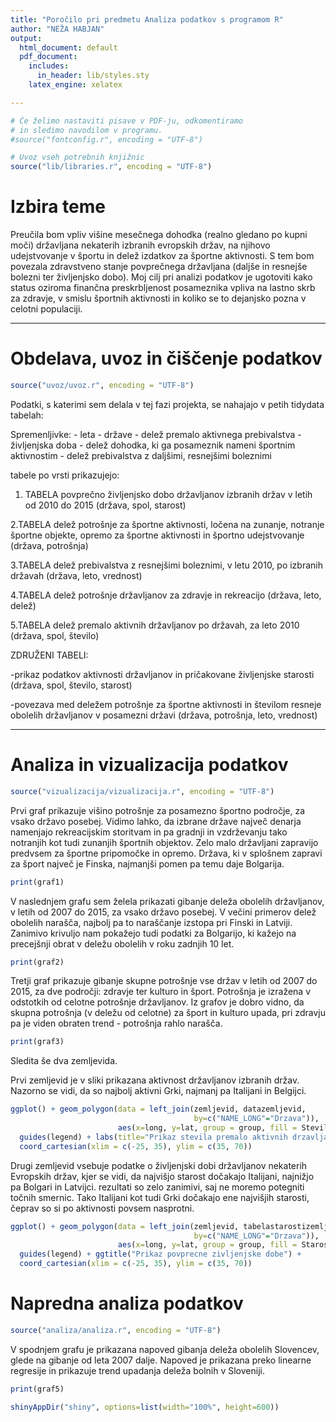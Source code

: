 ```yaml
---
title: "Poročilo pri predmetu Analiza podatkov s programom R"
author: "NEŽA HABJAN"
output:
  html_document: default
  pdf_document:
    includes:
      in_header: lib/styles.sty
    latex_engine: xelatex

---
```


```r
# Če želimo nastaviti pisave v PDF-ju, odkomentiramo
# in sledimo navodilom v programu.
#source("fontconfig.r", encoding = "UTF-8")

# Uvoz vseh potrebnih knjižnic
source("lib/libraries.r", encoding = "UTF-8")
```

# Izbira teme

Preučila bom vpliv višine mesečnega dohodka (realno gledano po kupni moči) državljana nekaterih izbranih evropskih držav, na njihovo udejstvovanje v športu in delež izdatkov za športne aktivnosti. S tem bom povezala zdravstveno stanje povprečnega državljana (daljše in resnejše bolezni ter življenjsko dobo). Moj cilj pri analizi podatkov je ugotoviti kako status oziroma finančna preskrbljenost posameznika vpliva na lastno skrb za zdravje, v smislu športnih aktivnosti in koliko se to dejanjsko pozna v celotni populaciji.

***


# Obdelava, uvoz in čiščenje podatkov

```r

source("uvoz/uvoz.r", encoding = "UTF-8")
```
Podatki, s katerimi sem delala v tej fazi projekta, se nahajajo v petih tidydata tabelah:

Spremenljivke:
- leta
- države
- delež premalo aktivnega prebivalstva
- življenjska doba
- delež dohodka, ki ga posameznik nameni športnim aktivnostim
- delež prebivalstva z daljšimi, resnejšimi boleznimi

tabele po vrsti prikazujejo:

1. TABELA
povprečno življenjsko dobo državljanov izbranih držav v letih od 2010 do 2015
(država, spol, starost)

2.TABELA
delež potrošnje za športne aktivnosti, ločena na zunanje, notranje športne objekte, opremo za športne aktivnosti in športno udejstvovanje
(država, potrošnja)

3.TABELA
delež prebivalstva z resnejšimi boleznimi, v letu 2010, po izbranih državah
(država, leto, vrednost)

4.TABELA
delež potrošnje državljanov za zdravje in rekreacijo
(država, leto, delež)

5.TABELA
delež premalo aktivnih državljanov po državah, za leto 2010
(država, spol, število)


ZDRUŽENI TABELI:

-prikaz podatkov aktivnosti državljanov in pričakovane življenjske starosti
(država, spol, število, starost)

-povezava med deležem potrošnje za športne aktivnosti in številom resneje obolelih državljanov v posamezni državi
(država, potrošnja, leto, vrednost)

***

# Analiza in vizualizacija podatkov



```r

source("vizualizacija/vizualizacija.r", encoding = "UTF-8")
```

Prvi graf prikazuje višino potrošnje za posamezno športno področje, za vsako državo posebej. Vidimo lahko, da izbrane države največ denarja namenjajo rekreacijskim storitvam in pa gradnji in vzdrževanju tako notranjih kot tudi zunanjih športnih objektov. Zelo malo državljani zapravijo predvsem za športne pripomočke in opremo. Država, ki v splošnem zapravi za šport največ je Finska, najmanjši pomen pa temu daje Bolgarija. 

```r
print(graf1)
```

V naslednjem grafu sem želela prikazati gibanje deleža obolelih državljanov, v letih od 2007 do 2015, za vsako državo posebej. V večini primerov delež obolelih narašča, najbolj pa to naraščanje izstopa pri Finski in Latviji. Zanimivo krivuljo nam pokažejo tudi podatki za Bolgarijo, ki kažejo na precejšnji obrat v deležu obolelih v roku zadnjih 10 let.

```r
print(graf2)

```

Tretji graf prikazuje gibanje skupne potrošnje vse držav v letih od 2007 do 2015, za dve področji: zdravje ter kulturo in šport. Potrošnja je izražena v odstotkih od celotne potrošnje državljanov. Iz grafov je dobro vidno, da skupna potrošnja (v deležu od celotne) za šport in kulturo upada, pri zdravju pa  je viden obraten trend - potrošnja rahlo narašča. 

```r
print(graf3)

```


Sledita še dva zemljevida. 

Prvi zemljevid je v sliki prikazana aktivnost državljanov izbranih držav. Nazorno se vidi, da so najbolj aktivni Grki, najmanj pa Italijani in Belgijci.

```r
ggplot() + geom_polygon(data = left_join(zemljevid, datazemljevid, 
                                         by=c("NAME_LONG"="Drzava")), 
                        aes(x=long, y=lat, group = group, fill = Stevilo)) + 
  guides(legend) + labs(title="Prikaz stevila premalo aktivnih drzavljanov v (%)") + 
  coord_cartesian(xlim = c(-25, 35), ylim = c(35, 70))
```

Drugi zemljevid vsebuje podatke o življenjski dobi državljanov nekaterih Evropskih držav, kjer se vidi, da najvišjo starost dočakajo Italijani, najnižjo pa Bolgari in Latvijci. rezultati so zelo zanimivi, saj ne moremo potegniti točnih smernic. Tako Italijani kot tudi Grki dočakajo ene najvišjih starosti, čeprav so si po aktivnosti povsem nasprotni.   


```r
ggplot() + geom_polygon(data = left_join(zemljevid, tabelastarostizemljevid, 
                                         by=c("NAME_LONG"="Drzava")), 
                        aes(x=long, y=lat, group = group, fill = Starost)) + 
  guides(legend) + ggtitle("Prikaz povprecne zivljenjske dobe") +
  coord_cartesian(xlim = c(-25, 35), ylim = c(35, 70))
```


# Napredna analiza podatkov

```r

source("analiza/analiza.r", encoding = "UTF-8")
```

V spodnjem grafu je prikazana napoved gibanja deleža obolelih Slovencev, glede na gibanje od leta 2007 dalje. Napoved je prikazana preko linearne regresije in prikazuje trend upadanja deleža bolnih v Sloveniji.   

```r
print(graf5)

```

```r

shinyAppDir("shiny", options=list(width="100%", height=600))
```
 
 









